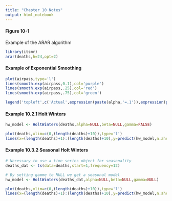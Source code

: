 ```yaml
---
title: "Chapter 10 Notes"
output: html_notebook
---
```


#### Figure 10-1

Example of the ARAR algorithm

```r
library(itsmr)
arar(deaths,h=24,opt=2)
```

#### Example of Exponential Smoothing

```r
plot(airpass,type='l')
lines(smooth.exp(airpass,0.1),col='purple')
lines(smooth.exp(airpass,.25),col='red')
lines(smooth.exp(airpass,.75),col='green')

legend('topleft',c('Actual',expression(paste(alpha,'=.1')),expression(paste(alpha,'=.25')),expression(paste(alpha,'=.75'))),lty=c(1,1,1,1),lwd=c(2.5,2.5),col=c('black','purple','red','green'))
```

#### Example 10.2.1 Holt Winters

```r
hw_model <- HoltWinters(deaths,alpha=NULL,beta=NULL,gamma=FALSE)

plot(deaths,xlim=c(0,(length(deaths)+10)),type='l')
lines(x=(length(deaths)+1):(length(deaths)+10),y=predict(hw_model,n.ahead=10),col='red')
```

#### Example 10.3.2 Seasonal Holt Winters

```r
# Necessary to use a time series object for seasonality
deaths_dat <- ts(data=deaths,start=1,frequency=12)

# By setting gamme to NULL we get a seasonal model
hw_model <- HoltWinters(deaths_dat,alpha=NULL,beta=NULL,gamma=NULL)

plot(deaths,xlim=c(0,(length(deaths)+10)),type='l')
lines(x=(length(deaths)+1):(length(deaths)+10),y=predict(hw_model,n.ahead=10),col='red',type='o')
```